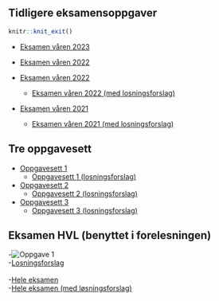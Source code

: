 




## Tidligere eksamensoppgaver


```r
knitr::knit_exit()
```
- [Eksamen våren 2023]()

- [Eksamen våren 2022](https://github.com/joernih/SFB10816Mikrooekonomi/blob/main/eksamensoppgaver/eksamen_SFB10816_2022_V.pdf)

- [Eksamen våren 2022](https://github.com/joernih/SFB10816Mikrooekonomi/blob/main/inst/eksamensoppgaver/eksamen_SFB10816_2022_V.pdf)
  - [Eksamen våren 2022 (med losningsforslag)](https://github.com/joernih/SFB10816Mikrooekonomi/blob/main/inst/eksamensoppgaver/eksamen_SFB10816_2022_V_losning.pdf)
- [Eksamen våren 2021](https://github.com/joernih/SFB10816Mikrooekonomi/blob/main/inst/eksamensoppgaver/eksamen_SFB10816_2021_V.pdf)
  - [Eksamen våren 2021 (med losningsforslag)](https://github.com/joernih/SFB10816Mikrooekonomi/blob/main/inst/eksamensoppgaver/eksamen_SFB10816_2021_V_losning.pdf)

## Tre oppgavesett

- [Oppgavesett 1](https://github.com/joernih/SFB10816Mikrooekonomi/blob/main/inst/oppgaver/Oppgavesett%201.pdf)
  - [Oppgavesett 1 (losningsforslag)](https://github.com/joernih/SFB10816Mikrooekonomi/blob/main/inst/oppgaver/arbeidsoppgaver_sett1_losningsforslag.pdf)

- [Oppgavesett 2](https://github.com/joernih/SFB10816Mikrooekonomi/blob/main/inst/oppgaver/Oppgavesett%202.pdf)
  - [Oppgavesett 2 (losningsforslag)](https://github.com/joernih/SFB10816Mikrooekonomi/blob/main/inst/oppgaver/arbeidsoppgaver_sett2_losningsforslag.pdf)

- [Oppgavesett 3](https://github.com/joernih/SFB10816Mikrooekonomi/blob/main/inst/oppgaver/Oppgavesett%203.pdf)
  - [Oppgavesett 3 (losningsforslag)](https://github.com/joernih/SFB10816Mikrooekonomi/blob/main/inst/oppgaver/arbeidsoppgaver_sett3_losningsforslag.pdf)

## Eksamen HVL (benyttet i forelesningen)
-![Oppgave 1](figures/hvl2022.png)
<br>
  -[Losningsforslag](https://github.com/joernih/SFB10816Mikrooekonomi/blob/main/inst/eksamensoppgaver/HVL_2022_oppgave1_losning.png)
<br>
<br>
-[Hele eksamen](https://github.com/joernih/SFB10816Mikrooekonomi/blob/main/inst/eksamensoppgaver/Eksamen_BOEA203_2022_bokmaal.pdf)
<br>
  -[Hele eksamen (med løsningsforslag)](https://github.com/joernih/SFB10816Mikrooekonomi/blob/main/inst/eksamensoppgaver/Eksamen_BOEA203_2022_bokmaal_losningsforslag.pdf)

